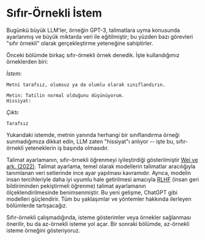 # Sıfır-Örnekli İstem
Bugünkü büyük LLM'ler, örneğin GPT-3, talimatlara uyma konusunda ayarlanmış ve büyük miktarda veri ile eğitilmiştir; bu yüzden bazı görevleri "sıfır örnekli" olarak gerçekleştirme yeteneğine sahiptirler.

Önceki bölümde birkaç sıfır-örnekli örnek denedik. İşte kullandığımız örneklerden biri:

*İstem:*
```
Metni tarafsız, olumsuz ya da olumlu olarak sınıflandırın. 

Metin: Tatilin normal olduğunu düşünüyorum.
Hissiyat: 
```

*Çıktı:*
```
Tarafsız
```

Yukarıdaki istemde, metnin yanında herhangi bir sınıflandırma örneği sunmadığımıza dikkat edin, LLM zaten "hissiyat"ı anlıyor -- işte bu, sıfır-örnekli yeteneklerin iş başında olmasıdır. 

Talimat ayarlamanın, sıfır-örnekli öğrenmeyi iyileştirdiği gösterilmiştir [Wei ve ark. (2022)](https://arxiv.org/pdf/2109.01652.pdf). Talimat ayarlama, temel olarak modellerin talimatlar aracılığıyla tanımlanan veri setlerinde ince ayar yapılması kavramıdır. Ayrıca, modelin insan tercihleriyle daha iyi uyumlu hale getirilmesi amacıyla [RLHF](https://arxiv.org/abs/1706.03741) (insan geri bildiriminden pekiştirmeli öğrenme) talimat ayarlamanın ölçeklendirilmesinde benimsenmiştir. Bu yeni gelişme, ChatGPT gibi modelleri güçlendirir. Tüm bu yaklaşımlar ve yöntemler hakkında ilerleyen bölümlerde tartışacağız.

Sıfır-örnekli çalışmadığında, isteme gösterimler veya örnekler sağlanması önerilir, bu da az-örnekli isteme yol açar. Bir sonraki bölümde, az-örnekli isteme örneğini gösteriyoruz.